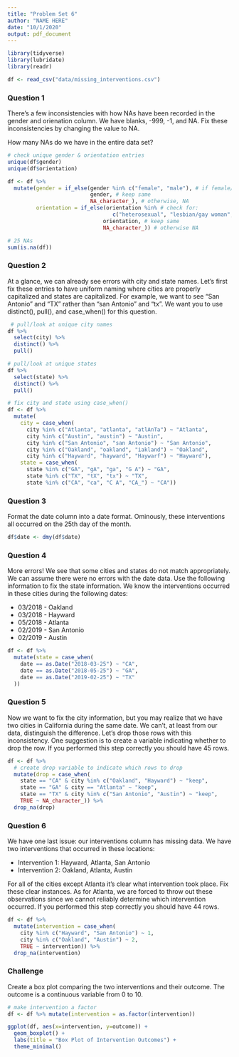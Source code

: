 ```yaml
---
title: "Problem Set 6"
author: "NAME HERE"
date: "10/1/2020"
output: pdf_document
---
```


```r
library(tidyverse)
library(lubridate)
library(readr)

df <- read_csv("data/missing_interventions.csv")
```

### Question 1

There's a few inconsistencies with how NAs have been recorded in the gender and orienation column. We have blanks, -999, -1, and NA. Fix these inconsistencies by changing the value to NA.

How many NAs do we have in the entire data set?

```r
# check unique gender & orientation entries
unique(df$gender)
unique(df$orientation)

df <- df %>%
  mutate(gender = if_else(gender %in% c("female", "male"), # if female/male 
                          gender, # keep same
                          NA_character_), # otherwise, NA
         orientation = if_else(orientation %in% # check for:
                                 c("heterosexual", "lesbian/gay woman", "gay", "other"),
                              orientation, # keep same 
                              NA_character_)) # otherwise NA

# 25 NAs
sum(is.na(df))
```

\newpage

### Question 2

At a glance, we can already see errors with city and state names. Let's first fix these entries to have uniform naming where cities are properly capitalized and states are capitalized. For example, we want to see "San Antonio" and "TX" rather than "san Antonio" and "tx". We want you to use distinct(), pull(), and case_when() for this question.

```r
 # pull/look at unique city names
df %>%
  select(city) %>%
  distinct() %>%
  pull()

# pull/look at unique states 
df %>% 
  select(state) %>%
  distinct() %>%
  pull()

# fix city and state using case_when()
df <- df %>%
  mutate(
    city = case_when(
      city %in% c("Atlanta", "atlanta", "atlAnTa") ~ "Atlanta",
      city %in% c("Austin", "austin") ~ "Austin",
      city %in% c("San Antonio", "san Antonio") ~ "San Antonio",
      city %in% c("Oakland", "oakland", "iakland") ~ "Oakland",
      city %in% c("Hayward", "hayward", "Haywarf") ~ "Hayward"),
    state = case_when(
      state %in% c("GA", "gA", "ga", "G A") ~ "GA",
      state %in% c("TX", "tX", "tx") ~ "TX",
      state %in% c("CA", "ca", "C A", "CA_") ~ "CA"))
```

\newpage

### Question 3

Format the date column into a date format. Ominously, these interventions all occurred on the 25th day of the month.

```r
df$date <- dmy(df$date)
```


### Question 4

More errors! We see that some cities and states do not match appropriately. We can assume there were no errors with the date data. Use the following information to fix the state information. We know the interventions occurred in these cities during the following dates:

* 03/2018 - Oakland
* 03/2018 - Hayward
* 05/2018 - Atlanta
* 02/2019 - San Antonio
* 02/2019 - Austin

```r
df <- df %>% 
  mutate(state = case_when(
    date == as.Date("2018-03-25") ~ "CA",
    date == as.Date("2018-05-25") ~ "GA",
    date == as.Date("2019-02-25") ~ "TX"
  ))
```

\newpage

### Question 5

Now we want to fix the city information, but you may realize that we have two cities in California during the same date. We can't, at least from our data, distinguish the difference. Let's drop those rows with this inconsistency. One suggestion is to create a variable indicating whether to drop the row. If you performed this step correctly you should have 45 rows.

```r
df <- df %>%
  # create drop variable to indicate which rows to drop
  mutate(drop = case_when(
    state == "CA" & city %in% c("Oakland", "Hayward") ~ "keep",
    state == "GA" & city == "Atlanta" ~ "keep",
    state == "TX" & city %in% c("San Antonio", "Austin") ~ "keep",
    TRUE ~ NA_character_)) %>%
  drop_na(drop)
```

\newpage

### Question 6

We have one last issue: our interventions column has missing data. We have two interventions that occurred in these locations:

* Intervention 1: Hayward, Atlanta, San Antonio
* Intervention 2: Oakland, Atlanta, Austin

For all of the cities except Atlanta it's clear what intervention took place. Fix these clear instances. As for Atlanta, we are forced to throw out these observations since we cannot reliably determine which intervention occurred. If you performed this step correctly you should have 44 rows.

```r
df <- df %>%
  mutate(intervention = case_when(
    city %in% c("Hayward", "San Antonio") ~ 1,
    city %in% c("Oakland", "Austin") ~ 2,
    TRUE ~ intervention)) %>%
  drop_na(intervention)
```

\newpage

### Challenge

Create a box plot comparing the two interventions and their outcome. The outcome is a continuous variable from 0 to 10. 

```r
# make intervention a factor
df <- df %>% mutate(intervention = as.factor(intervention))

ggplot(df, aes(x=intervention, y=outcome)) +
  geom_boxplot() +
  labs(title = "Box Plot of Intervention Outcomes") +
  theme_minimal()
```
